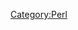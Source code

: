 [[Category:Perl]]
{{{class="brush: perl"
    
use FindBin '$Bin';
print "The script is located in $Bin.\n";
}}}
